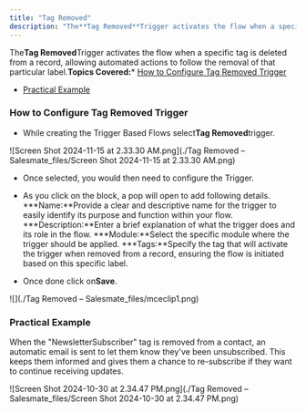 ```yaml
---
title: "Tag Removed"
description: "The**Tag Removed**Trigger activates the flow when a specific tag is deleted from a record, allowing automated actions to follow the removal of that pa..."
---
```


The**Tag Removed**Trigger activates the flow when a specific tag is deleted from a record, allowing automated actions to follow the removal of that particular label.**Topics Covered:***   [How to Configure Tag Removed Trigger](https://support.salesmate.io/hc/en-us/articles/36768316773145-Tag-Removed#h_01J7WM2ECBKFGH5JME35Z72DV0)

*   [Practical Example](https://support.salesmate.io/hc/en-us/articles/36768316773145-Tag-Removed#h_01J7WMTC7PMYKYMY0JBT78QAF9)


### How to Configure Tag Removed Trigger


*   While creating the Trigger Based Flows select**Tag Removed**trigger.

![Screen Shot 2024-11-15 at 2.33.30 AM.png](./Tag Removed – Salesmate_files/Screen Shot 2024-11-15 at 2.33.30 AM.png)


*   Once selected, you would then need to configure the Trigger.

*   As you click on the block, a pop will open to add following details.
    ***Name:**Provide a clear and descriptive name for the trigger to easily identify its purpose and function within your flow.
    ***Description:**Enter a brief explanation of what the trigger does and its role in the flow.
    ***Module:**Select the specific module where the trigger should be applied.
    ***Tags:**Specify the tag that will activate the trigger when removed from a record, ensuring the flow is initiated based on this specific label.

*   Once done click on**Save**.

![](./Tag Removed – Salesmate_files/mceclip1.png)


### Practical Example

When the "NewsletterSubscriber" tag is removed from a contact, an automatic email is sent to let them know they've been unsubscribed. This keeps them informed and gives them a chance to re-subscribe if they want to continue receiving updates.

![Screen Shot 2024-10-30 at 2.34.47 PM.png](./Tag Removed – Salesmate_files/Screen Shot 2024-10-30 at 2.34.47 PM.png)
